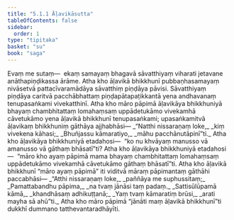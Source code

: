 ```yaml
---
title: "5.1.1 Āḷavikāsutta"
tableOfContents: false
sidebar:
  order: 1
type: "tipitaka"
basket: "su"
book: "saga"
---
```



<DynamicBreadcrumb />

<Division number="162" book="saga">

<Paragraph number="939" book="saga">
Evaṃ me sutaṃ—  ekaṃ samayaṃ bhagavā sāvatthiyaṃ viharati jetavane anāthapiṇḍikassa ārāme. Atha kho āḷavikā bhikkhunī pubbaṇhasamayaṃ nivāsetvā pattacīvaramādāya sāvatthiṃ piṇḍāya pāvisi. Sāvatthiyaṃ piṇḍāya caritvā pacchābhattaṃ piṇḍapātapaṭikkantā yena andhavanaṃ tenupasaṅkami vivekatthinī. Atha kho māro pāpimā āḷavikāya bhikkhuniyā bhayaṃ chambhitattaṃ lomahaṃsaṃ uppādetukāmo vivekamhā cāvetukāmo yena āḷavikā bhikkhunī tenupasaṅkami; upasaṅkamitvā āḷavikaṃ bhikkhuniṃ gāthāya ajjhabhāsi—
</Paragraph>

<Paragraph number="940" type="verses" book="saga">
_“Natthi nissaraṇaṃ loke,_  
_kiṃ vivekena kāhasi;_  
_Bhuñjassu kāmaratiyo,_  
_māhu pacchānutāpinī”ti._  

</Paragraph>

<Paragraph number="941" book="saga">
Atha kho āḷavikāya bhikkhuniyā etadahosi—  “ko nu khvāyaṃ manusso vā amanusso vā gāthaṃ bhāsatī”ti? Atha kho āḷavikāya bhikkhuniyā etadahosi—  “māro kho ayaṃ pāpimā mama bhayaṃ chambhitattaṃ lomahaṃsaṃ uppādetukāmo vivekamhā cāvetukāmo gāthaṃ bhāsatī”ti. Atha kho āḷavikā bhikkhunī “māro ayaṃ pāpimā” iti viditvā māraṃ pāpimantaṃ gāthāhi paccabhāsi—
</Paragraph>

<Paragraph number="942" type="verses" book="saga">
_“Atthi nissaraṇaṃ loke,_  
_paññāya me suphussitaṃ;_  
_Pamattabandhu pāpima,_  
_na tvaṃ jānāsi taṃ padaṃ._  

</Paragraph>

<Paragraph number="943" type="verses" book="saga">
_Sattisūlūpamā kāmā,_  
_khandhāsaṃ adhikuṭṭanā;_  
_Yaṃ tvaṃ kāmaratiṃ brūsi,_  
_arati mayha sā ahū”ti._  

</Paragraph>

<Paragraph number="944" book="saga">
Atha kho māro pāpimā “jānāti maṃ āḷavikā bhikkhunī”ti dukkhī dummano tatthevantaradhāyīti.
</Paragraph>
</Division>